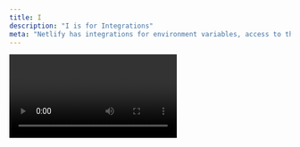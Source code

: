 ```yaml
---
title: I
description: "I is for Integrations"
meta: "Netlify has integrations for environment variables, access to the build, deploy, and runtime of the site, partner add-ons, and framework specific enhancements."
---
```


<Video id="NugPdb1WlrY" />

Netlify aims to create an amazing developer experience, no matter what framework or services you choose. Part of that is including integrations for environment variables, access to the build, deploy, and runtime of the site, partner add-ons, and framework specific enhancements.